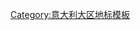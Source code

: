{{navbox
|name   = Landmarks of Lazio
|title  =[[拉齐奥大区|拉齐奥]]地标
|listclass = hlist
|state = collapsed
|list1  =
* [[阿布魯佐、拉齊奧和莫利塞國家公園]]
* [[齊爾切奧國家公園]]
* [[奇維塔卡斯泰拉納主教座堂]]
* [[切尔韦泰里|切尔韦泰里的伊特鲁里亚坟场群]]
* [[塔尔奎尼亚|塔尔奎尼亚的伊特鲁里亚坟场群]]
* [[福薩諾瓦修道院]]
* [[寧法花園]]
* [[大薩索山國家公園]]
* [[哈德良别墅]]
* [[卡西諾山]]
* [[奧斯提亞安提卡]]
* [[維泰博教皇宮]]
* [[Park of the Monsters]]
* [[埃斯特别墅]]
* [[武爾奇]]
}}<noinclude>
[[Category:意大利大区地标模板]]
</noinclude>
